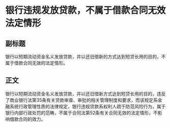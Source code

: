 # 银行违规发放贷款，不属于借款合同无效法定情形
## 副标题
银行以短期流动资金名义发放贷款，并以还旧借新的方式达到短贷长用的目的，不属于借款合同无效的法定情形。
## 正文
银行以短期流动资金名义发放贷款，并以还旧借新方式达到短贷长用的目的，违反了商业银行法第35条有关贷款审查、审批的相关管理制度和要求，而该规定系金融系统行政管理性质的法律规定，银行违规贷款系权利人疏于防范风险行为，属于银行内部行政处罚的范畴，不属于合同法第52条有关合同无效的法定情形，不影响借款合同的效力。